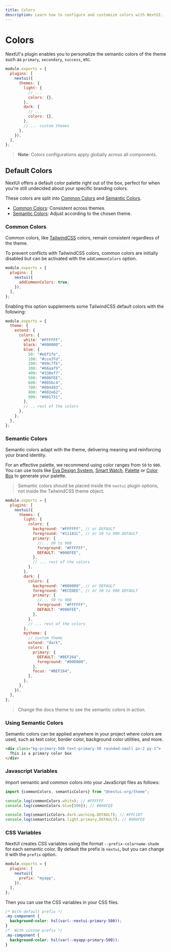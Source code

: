 ```yaml
---
title: Colors
description: Learn how to configure and customize colors with NextUI.
---
```


# Colors

NextUI's plugin enables you to personalize the semantic colors of the theme such as `primary`,
`secondary`, `success`, etc.

```js {7,11}
module.exports = {
  plugins: [
    nextui({
      themes: {
        light: {
          // ...
          colors: {},
        },
        dark: {
          // ...
          colors: {},
        },
        // ... custom themes
      },
    }),
  ],
};
```

<CarbonAd/>

> **Note**: Colors configurations apply globally across all components.

## Default Colors

NextUI offers a default color palette right out of the box, perfect for when you're 
still undecided about your specific branding colors.

These colors are split into [Common Colors](#common-colors) and [Semantic Colors](#semantic-colors).

- [Common Colors](#common-colors): Consistent across themes.
- [Semantic Colors](#semantic-colors): Adjust according to the chosen theme.

### Common Colors

Common colors, like [TailwindCSS](https://tailwindcss.com/docs/customizing-colors) colors, 
remain consistent regardless of the theme. 

To prevent conflicts with TailwindCSS colors, common colors are initially disabled but can 
be activated with the `addCommonColors` option.

```js {4}
module.exports = {
  plugins: [
    nextui({
      addCommonColors: true,
    }),
  ],
};
```

Enabling this option supplements some TailwindCSS default colors with the following:

```js
module.exports = {
  theme: {
    extend: {
      colors: {
        white: "#FFFFFF",
        black: "#000000",
        blue: {
          50: "#e6f1fe",
          100: "#cce3fd",
          200: "#99c7fb",
          300: "#66aaf9",
          400: "#338ef7",
          500: "#006FEE",
          600: "#005bc4",
          700: "#004493",
          800: "#002e62",
          900: "#001731",
        },
        // .. rest of the colors
      },
    },
  },
};
```

<CommonColors />

### Semantic Colors

Semantic colors adapt with the theme, delivering meaning and reinforcing your brand identity.

For an effective palette, we recommend using color ranges from `50` to `900`. You can use tools like [Eva Design System](https://colors.eva.design/),
[Smart Watch](https://smart-swatch.netlify.app/), [Palette](https://palettte.app/) or [Color Box](https://colorbox.io/) to generate your palette.

> Semantic colors should be placed inside the `nextui` plugin options, not inside the TailwindCSS theme object.

```js {7-13,19-25,33-37}
module.exports = {
  plugins: [
    nextui({
      themes: {
        light: {
          colors: {
            background: "#FFFFFF", // or DEFAULT
            foreground: "#11181C", // or 50 to 900 DEFAULT
            primary: {
              //... 50 to 900
              foreground: "#FFFFFF",
              DEFAULT: "#006FEE",
            },
            // ... rest of the colors
          },
        },
        dark: {
          colors: {
            background: "#000000", // or DEFAULT
            foreground: "#ECEDEE", // or 50 to 900 DEFAULT
            primary: {
              //... 50 to 900
              foreground: "#FFFFFF",
              DEFAULT: "#006FEE",
            },
          },
          // ... rest of the colors
        },
        mytheme: {
          // custom theme
          extend: "dark",
          colors: {
            primary: {
              DEFAULT: "#BEF264",
              foreground: "#000000",
            },
            focus: "#BEF264",
          },
        },
      },
    }),
  ],
};
```

<Blockquote className="flex items-center gap-2">
  Change the docs theme to see the semantic colors in action.
  <ThemeSwitch />
</Blockquote>

<SemanticColors />

### Using Semantic Colors

Semantic colors can be applied anywhere in your project where colors are used, such as 
text color, border color, background color utilities, and more.

```html
<div class="bg-primary-500 text-primary-50 rounded-small px-2 py-1">
  This is a primary color box
</div>
```

<Spacer y={4} />


<CodeDemo title="Semantic Colors Example" showEditor={false} files={semanticColorsExample} />

### Javascript Variables

Import semantic and common colors into your JavaScript files as follows:

```js
import {commonColors, semanticColors} from "@nextui-org/theme";

console.log(commonColors.white); // #FFFFFF
console.log(commonColors.blue[500]); // #006FEE

console.log(semanticColors.dark.warning.DEFAULT); // #FFC107
console.log(semanticColors.light.primary.DEFAULT); // #006FEE
```

### CSS Variables

NextUI creates CSS variables using the format `--prefix-colorname-shade` for each semantic color. By
default the prefix is `nextui`, but you can change it with the `prefix` option.

```js {4}
module.exports = {
  plugins: [
    nextui({
      prefix: "myapp",
    }),
  ],
};
```

Then you can use the CSS variables in your CSS files.

```css
/* With default prefix */
.my-component {
  background-color: hsl(var(--nextui-primary-500));
}
/*  With custom prefix */
.my-component {
  background-color: hsl(var(--myapp-primary-500));
}
```
